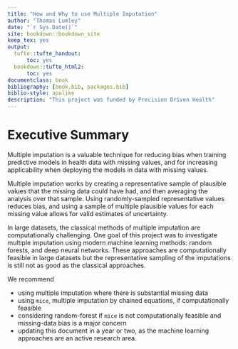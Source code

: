 ```yaml
--- 
title: "How and Why to use Multiple Imputation"
author: "Thomas Lumley"
date: "`r Sys.Date()`"
site: bookdown::bookdown_site
keep_tex: yes
output:
  tufte::tufte_handout:
      toc: yes
  bookdown::tufte_html2:
      toc: yes
documentclass: book
bibliography: [book.bib, packages.bib]
biblio-style: apalike
description: "This project was funded by Precision Driven Health"
---
```


# Executive Summary

Multiple imputation is a valuable technique for reducing bias when training predictive models in health data with missing values, and for increasing applicability when deploying the models in data with missing values.

Multiple imputation works by creating a representative sample of plausible values that the missing data could have had, and then averaging the analysis over that sample.  Using randomly-sampled representative values reduces bias, and using a sample of multiple plausible values for each missing value allows for valid estimates of uncertainty. 

In large datasets, the classical methods of multiple imputation are computationally challenging. One goal of this project was to investigate multiple imputation using modern machine learning methods: random forests, and deep neural networks. These approaches are computationally feasible in large datasets but the representative sampling of the imputations is still not as good as the classical approaches.

We recommend

- using multiple imputation where there is substantial missing data
- using `mice`, multiple imputation by chained equations, if computationally feasible
- considering random-forest if `mice` is not computationally feasible and missing-data bias is a major concern
- updating this document in a year or two, as the machine learning approaches are an active research area.



